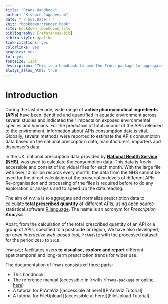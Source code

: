 ```yaml
--- 
title: "PrAna Handbook"
author: "Kishore Jagadeesan"
date: "`r Sys.Date()`"
knit: "bookdown::render_book"
site: bookdown::bookdown_site
bibliography: [references.bib]
biblio-style: apalike
link-citations: yes
colorlinks: yes
graphics: yes
lof: yes
fontsize: 11pt
description: "This is a handbook to use the PrAna package to aggregate and normalise England’s national level prescription data."
always_allow_html: true
---
```


# Introduction

During the last decade, wide range of **active pharmaceutical ingredients (APIs)** have been identified and quantified in aquatic environment across several studies and indicated their impacts on exposed environmental species and humans. For the prediction of total amount of the APIs released to the environment, information about APIs consumption data is vital. Globally, several methods were reported to estimate the APIs consumption data based on the national prescription data, manufacturers, importers and dispenser’s data.

In the UK, national prescription data provided by [**National Health Service (NHS)**][NHS], was used to calculate the consumption data. This data is freely accessible and consist of individual files for each month. With the large file with over 10 million records every month, the data from the NHS cannot be used for the direct calculation of the prescription levels of different APIs. Re-organisation and processing of the files is required before to do any exploration or analysis and to speed up the data reading. 

The aim of `PrAna` is to aggregate and normalize prescription data to calculate **total prescribed quantity** of different APIs, using open source statistical software [R language][R].  The name is an acronym for _**Pr**escription **Ana**lysis_

Apart, from the calculation of the total prescribed quantity of an API or a group of APIs, specified to a postcode or region, We have also developed, _an open interactive web-based tool_, `PrAnaViz` with the processed dataset for the period `2015` to `2018`.

`PrAnaViz` facilitates users **to visualise, explore and report** different spatiotemporal and long-term prescription trends for wider use. 

The documentation of `PrAna` consists of three parts:

- This handbook
- The reference manual (accessible in `R` with `?PrAna-package` or [online here][PrAna ref])
- A tutorial for PrAnaViz [(accessible at here)][PrAnaViz Tutorial]
- A tutorial for FileUpload [(accessible at here)][FileUpload Tutorial]

[R]: https://www.r-project.org/
[NHS]: https://digital.nhs.uk/organisation-data-service/data-downloads/gp-data
[PrAna ref]: https://github.com/jkkishore85/PrAna/reference/index.html

\newpage
